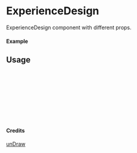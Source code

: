 
<Meta of={ExperienceDesign} title="unDraw/ExperienceDesign" />

# ExperienceDesign

ExperienceDesign component with different props.

#### Example

<Canvas of={ExperienceDesign.Primary} />

## Usage

```ts
import { ExperienceDesign } from "yadl-ui";

const Example = () => {
  return (
      <ExperienceDesign />
  );
};

export default Example;
```

#### Credits
[unDraw](https://undraw.co/illustrations)
